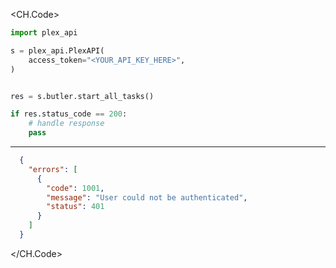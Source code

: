 
<CH.Code>
```python StartAllTasks.py
import plex_api

s = plex_api.PlexAPI(
    access_token="<YOUR_API_KEY_HERE>",
)


res = s.butler.start_all_tasks()

if res.status_code == 200:
    # handle response
    pass
```
---

```json Example Response
  {
    "errors": [
      {
        "code": 1001,
        "message": "User could not be authenticated",
        "status": 401
      }
    ]
  }
```
</CH.Code>
